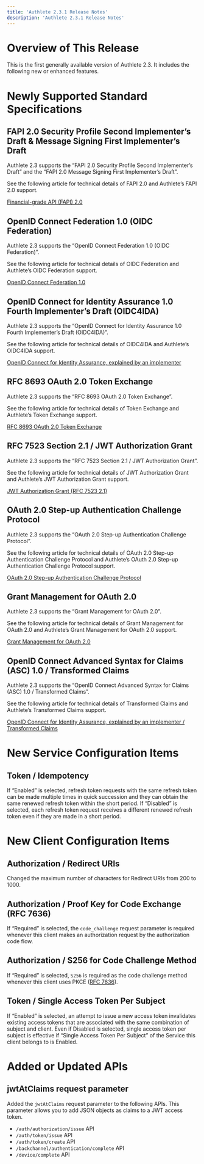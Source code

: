 ```yaml
---
title: 'Authlete 2.3.1 Release Notes'
description: 'Authlete 2.3.1 Release Notes'
---
```


# Overview of This Release

This is the first generally available version of Authlete 2.3. It includes the following new or enhanced features.

# Newly Supported Standard Specifications

## FAPI 2.0 Security Profile Second Implementer’s Draft & Message Signing First Implementer’s Draft

Authlete 2.3 supports the “FAPI 2.0 Security Profile Second Implementer’s Draft” and the “FAPI 2.0 Message Signing First Implementer’s Draft”.

See the following article for technical details of FAPI 2.0 and Authlete’s FAPI 2.0 support.

[Financial-grade API (FAPI) 2.0](https://www.authlete.com/developers/fapi2/)

## OpenID Connect Federation 1.0 (OIDC Federation)

Authlete 2.3 supports the “OpenID Connect Federation 1.0 (OIDC Federation)”.

See the following article for technical details of OIDC Federation and Authlete’s OIDC Federation support.

[OpenID Connect Federation 1.0](https://www.authlete.com/developers/oidcfed/)

## OpenID Connect for Identity Assurance 1.0 Fourth Implementer’s Draft (OIDC4IDA)

Authlete 2.3 supports the “OpenID Connect for Identity Assurance 1.0 Fourth Implementer’s Draft (OIDC4IDA)”.

See the following article for technical details of OIDC4IDA and Authlete’s OIDC4IDA support.

[OpenID Connect for Identity Assurance, explained by an implementer](https://darutk.medium.com/oidc4ida-93aedffa3058)

## RFC 8693 OAuth 2.0 Token Exchange

Authlete 2.3 supports the “RFC 8693 OAuth 2.0 Token Exchange”.

See the following article for technical details of Token Exchange and Authlete’s Token Exchange support.

[RFC 8693 OAuth 2.0 Token Exchange](https://www.authlete.com/developers/token_exchange/)

## RFC 7523 Section 2.1 / JWT Authorization Grant

Authlete 2.3 supports the “RFC 7523 Section 2.1 / JWT Authorization Grant”.

See the following article for technical details of JWT Authorization Grant and Authlete’s JWT Authorization Grant support.

[JWT Authorization Grant (RFC 7523 2.1)](https://www.authlete.com/developers/jwt_authorization_grant/)

## OAuth 2.0 Step-up Authentication Challenge Protocol

Authlete 2.3 supports the “OAuth 2.0 Step-up Authentication Challenge Protocol”.

See the following article for technical details of OAuth 2.0 Step-up Authentication Challenge Protocol and Authlete’s OAuth 2.0 Step-up Authentication Challenge Protocol support.

[OAuth 2.0 Step-up Authentication Challenge Protocol](https://www.authlete.com/developers/stepup_authn/)

## Grant Management for OAuth 2.0

Authlete 2.3 supports the “Grant Management for OAuth 2.0”.

See the following article for technical details of Grant Management for OAuth 2.0 and Authlete’s Grant Management for OAuth 2.0 support.

[Grant Management for OAuth 2.0](https://www.authlete.com/developers/grant_management/)

## OpenID Connect Advanced Syntax for Claims (ASC) 1.0 / Transformed Claims

Authlete 2.3 supports the “OpenID Connect Advanced Syntax for Claims (ASC) 1.0 / Transformed Claims”.

See the following article for technical details of Transformed Claims and Authlete’s Transformed Claims support.

[OpenID Connect for Identity Assurance, explained by an implementer / Transformed Claims](https://darutk.medium.com/oidc4ida-93aedffa3058#2ba3)

# New Service Configuration Items

## Token / Idempotency

If “Enabled” is selected, refresh token requests with the same refresh token can be made multiple times in quick succession and they can obtain the same renewed refresh token within the short period.
If “Disabled” is selected, each refresh token request receives a different renewed refresh token even if they are made in a short period.

# New Client Configuration Items

## Authorization / Redirect URIs

Changed the maximum number of characters for Redirect URIs from 200 to 1000.

## Authorization / Proof Key for Code Exchange (RFC 7636)

If “Required” is selected, the `code_challenge` request parameter is required whenever this client makes an authorization request by the authorization code flow.

## Authorization / S256 for Code Challenge Method

If “Required” is selected, `S256` is required as the code challenge method whenever this client uses PKCE ([RFC 7636](https://www.rfc-editor.org/rfc/rfc7636.html)).

## Token / Single Access Token Per Subject

If “Enabled” is selected, an attempt to issue a new access token invalidates existing access tokens that are associated with the same combination of subject and client.
Even if Disabled is selected, single access token per subject is effective if “Single Access Token Per Subject” of the Service this client belongs to is Enabled.

# Added or Updated APIs

## jwtAtClaims request parameter

Added the `jwtAtClaims` request parameter to the following APIs. This parameter allows you to add JSON objects as claims to a JWT access token.

- `/auth/authorization/issue` API
- `/auth/token/issue` API
- `/auth/token/create` API
- `/backchannel/authentication/complete` API
- `/device/complete` API
